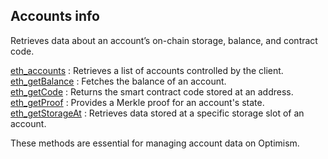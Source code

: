 
## Accounts info

Retrieves data about an account’s on-chain storage, balance, and contract code.

[eth_accounts](/optimism-api/accountinfo/eth_accounts) : Retrieves a list of accounts controlled by the client. \
[eth_getBalance](/optimism-api/accountinfo/eth_getBalance) : Fetches the balance of an account. \
[eth_getCode](/optimism-api/accountinfo/eth_getCode) : Returns the smart contract code stored at an address. \
[eth_getProof](/optimism-api/accountinfo/eth_getProof) : Provides a Merkle proof for an account's state. \
[eth_getStorageAt](/optimism-api/accountinfo/eth_getStorageAt) : Retrieves data stored at a specific storage slot of an account.

These methods are essential for managing account data on Optimism.

<Space h={16} />
<GetStarted />
